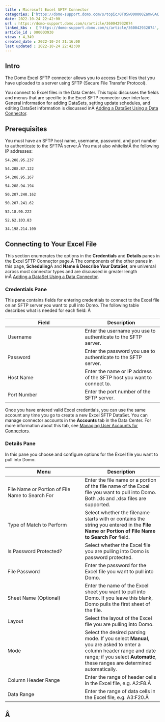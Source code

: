 ```yaml
---
title : Microsoft Excel SFTP Connector
categories: ['https://domo-support.domo.com/s/topic/0TO5w000000ZamwGAC']
date: 2022-10-24 22:42:00
url : https://domo-support.domo.com/s/article/360042932074
linked_kbs :  ['https://domo-support.domo.com/s/article/360042932074', 'https://domo-support.domo.com/s/article/360042926274', 'https://domo-support.domo.com/s/knowledge-base', 'https://domo-support.domo.com/s/article/360042925494', 'https://domo-support.domo.com/s/article/360043429953', 'https://domo-support.domo.com/s/article/360042926054', 'https://domo-support.domo.com/s/article/360043429933', 'https://domo-support.domo.com/s/article/360043429693', 'https://domo-support.domo.com/s/topic/0TO5w000000ZamwGAC', 'https://domo-support.domo.com/s/article/360043429913']
article_id : 000003930
views : 4,349
created_date : 2022-10-24 21:16:00
last updated : 2022-10-24 22:42:00
---
```




Intro
-----


The Domo Excel SFTP connector allows you to access Excel files that you have uploaded to a server using SFTP (Secure File Transfer Protocol).


You connect to Excel files in the Data Center. This topic discusses the fields and menus that are specific to the Excel SFTP connector user interface. General information for adding DataSets, setting update schedules, and editing DataSet information is discussed inÂ [Adding a DataSet Using a Data Connector](..\adding_a_dataset_using_a_connector\index.md).


Prerequisites
-------------


You must have an SFTP host name, username, password, and port number to authenticate to the SFTPÂ server.Â You must also whitelistÂ the following IP addresses:


`54.208.95.237`


`54.208.87.122`


`54.208.95.167`


`54.208.94.194`


`50.207.240.162`


`50.207.241.62`


`52.18.90.222`


`52.62.103.83`


`34.198.214.100`


Connecting to Your Excel File
-----------------------------


This section enumerates the options in the **Credentials** and **Details** panes in the Excel SFTP Connector page.Â The components of the other panes in this page, **Scheduling**Â and **Name & Describe Your DataSet**, are universal across most connector types and are discussed in greater length inÂ [Adding a DataSet Using a Data Connector](..\adding_a_dataset_using_a_connector\index.md "Adding a DataSet Using a Data Connector").


### Credentials Pane


This pane contains fields for entering credentials to connect to the Excel file on an SFTP server you want to pull into Domo. The following table describes what is needed for each field: Â 




| Field | Description |
| --- | --- |
| Username | Enter the username you use to authenticate to the SFTP server. |
| Password | Enter the password you use to authenticate to the SFTP server. |
| Host Name | Enter the name or IP address of the SFTP host you want to connect to. |
| Port Number | Enter the port number of the SFTP server. |


Once you have entered valid Excel credentials, you can use the same account any time you go to create a new Excel SFTP DataSet. You can manage connector accounts in the **Accounts** tab in the Data Center. For more information about this tab, see [Managing User Accounts for Connectors](..\managing_user_accounts_for_connectors\index.html "Managing User Accounts for Connectors").


### Details Pane


In this pane you choose and configure options for the Excel file you want to pull into Domo.




| Menu | Description |
| --- | --- |
| File Name or Portion of File Name to Search For | Enter the file name or a portion of the file name of the Excel file you want to pull into Domo. Both .xls and .xlsx files are supported. |
| Type of Match to Perform | Select whether the filename starts with or contains the string you entered in the **File Name or Portion of File Name to Search For** field. |
| Is Password Protected? | Select whether the Excel file you are pulling into Domo is password protected. |
| File Password | Enter the password for the Excel file you want to pull into Domo. |
| Sheet Name (Optional) | Enter the name of the Excel sheet you want to pull into Domo. If you leave this blank, Domo pulls the first sheet of the file. |
| Layout | Select the layout of the Excel file you are pulling into Domo. |
| Mode | Select the desired parsing mode. If you select **Manual**, you are asked to enter a column header range and date range; if you select **Automatic**, these ranges are determined automatically. |
| Column Header Range | Enter the range of header cells in the Excel file, e.g. A2:F8.Â  |
| Data Range | Enter the range of data cells in the Excel file, e.g. A3:F20.Â  |


Â
-